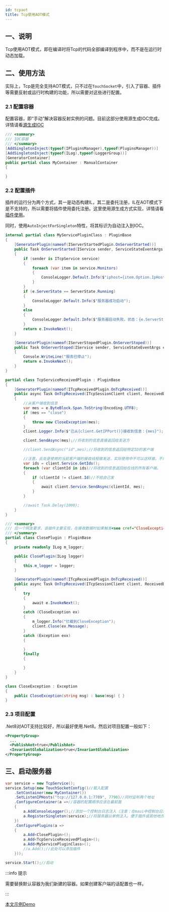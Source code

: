 ```yaml
---
id: tcpaot
title: Tcp使用AOT模式
---
```



## 一、说明

Tcp使用AOT模式，即在编译时将Tcp的代码全部编译到程序中，而不是在运行时动态加载。

## 二、使用方法

实际上，Tcp是完全支持AOT模式，只不过在`TouchSocket`中，引入了容器、插件等需要反射或运行时构建的功能，所以需要对这些进行配置。

### 2.1 配置容器

配置容器，即“手动”解决容器反射实例的问题。目前这部分使用源生成IOC完成。详情请看[源生成IOC](./ioc.mdx)

```csharp showLineNumbers
/// <summary>
/// IOC容器
/// </summary>
[AddSingletonInject(typeof(IPluginsManager),typeof(PluginsManager))]
[AddSingletonInject(typeof(ILog),typeof(LoggerGroup))]
[GeneratorContainer]
public partial class MyContainer : ManualContainer
{
  
}
```

### 2.2 配置插件

插件的运行分为两个方式，其一是动态构建IL，其二是委托注册，IL在AOT模式下是不支持的，所以需要将插件使用委托注册。这里使用源生成方式实现，详情请看[插件使用](./pluginsmanager.mdx)。

同时，使用`AutoInjectForSingleton`特性，将其标识为自动注入到IOC。

```csharp showLineNumbers
internal partial class MyServicePluginClass : PluginBase
{
    [GeneratorPlugin(nameof(IServerStartedPlugin.OnServerStarted))]
    public Task OnServerStarted(IService sender, ServiceStateEventArgs e)
    {
        if (sender is ITcpService service)
        {
            foreach (var item in service.Monitors)
            {
                ConsoleLogger.Default.Info($"iphost={item.Option.IpHost}");
            }
        }
        if (e.ServerState == ServerState.Running)
        {
            ConsoleLogger.Default.Info($"服务器成功启动");
        }
        else
        {
            ConsoleLogger.Default.Info($"服务器启动失败，状态：{e.ServerState}，异常：{e.Exception}");
        }
        return e.InvokeNext();
    }

    [GeneratorPlugin(nameof(IServerStopedPlugin.OnServerStoped))]
    public Task OnServerStoped(IService sender, ServiceStateEventArgs e)
    {
        Console.WriteLine("服务已停止");
        return e.InvokeNext();
    }
}

partial class TcpServiceReceivedPlugin : PluginBase
{
    [GeneratorPlugin(nameof(ITcpReceivedPlugin.OnTcpReceived))]
    public async Task OnTcpReceived(ITcpSessionClient client, ReceivedDataEventArgs e)
    {
        //从客户端收到信息
        var mes = e.ByteBlock.Span.ToString(Encoding.UTF8);
        if (mes == "close")
        {
            throw new CloseException(mes);
        }
        client.Logger.Info($"已从{client.GetIPPort()}接收到信息：{mes}");

        client.SendAsync(mes);//将收到的信息直接返回给发送方

        //client.SendAsync("id",mes);//将收到的信息返回给特定ID的客户端

        //注意，此处是使用的当前客户端的接收线程做发送，实际使用中不可以这样做。不然一个客户端阻塞，将导致本客户端无法接收数据。
        var ids = client.Service.GetIds();
        foreach (var clientId in ids)//将收到的信息返回给在线的所有客户端。
        {
            if (clientId != client.Id)//不给自己发
            {
                await client.Service.SendAsync(clientId, mes);
            }
        }

        //await Task.Delay(1000);
    }
}

/// <summary>
/// 应一个网友要求，该插件主要实现，在接收数据时如果触发<see cref="CloseException"/>异常，则断开连接。
/// </summary>
partial class ClosePlugin : PluginBase
{
    private readonly ILog m_logger;

    public ClosePlugin(ILog logger)
    {
        this.m_logger = logger;
    }

    [GeneratorPlugin(nameof(ITcpReceivedPlugin.OnTcpReceived))]
    public async Task OnTcpReceived(ITcpSessionClient client, ReceivedDataEventArgs e)
    {
        try
        {
            await e.InvokeNext();
        }
        catch (CloseException ex)
        {
            m_logger.Info("拦截到CloseException");
            client.Close(ex.Message);
        }
        catch (Exception exx)
        {

        }
        finally
        {

        }
    }
}

class CloseException : Exception
{
    public CloseException(string msg) : base(msg) { }
}
```

### 2.3 项目配置

.Net8对AOT支持比较好，所以最好使用.Net8。然后对项目配置一般如下：

```xml {3,4}
<PropertyGroup>
  ...
  <PublishAot>true</PublishAot>
  <InvariantGlobalization>true</InvariantGlobalization>
</PropertyGroup>
```

## 三、启动服务器

```csharp {3}
var service = new TcpService();
service.Setup(new TouchSocketConfig()//载入配置
    .SetContainer(new MyContainer())
    .SetListenIPHosts("tcp://127.0.0.1:7789", 7790)//同时监听两个地址
    .ConfigureContainer(a =>//容器的配置顺序应该在最前面
    {
        a.AddConsoleLogger();//添加一个控制台日志注入（注意：在maui中控制台日志不可用）
        a.RegisterSingleton(service);//将服务器以单例注入。便于插件或其他地方获取。
    })
    .ConfigurePlugins(a =>
    {
        a.Add<ClosePlugin>();
        a.Add<TcpServiceReceivedPlugin>();
        a.Add<MyServicePluginClass>();
        //a.Add();//此处可以添加插件
    }));

service.Start();//启动
```

:::info 提示

需要替换默认容器为我们新建的容器。如果创建客户端的话配置也一样。

:::  

[本文示例Demo](https://gitee.com/RRQM_Home/TouchSocket/tree/master/examples_aot/Tcp/TcpConsoleApp)

